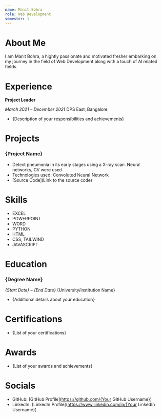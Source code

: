 ```yaml
---
name: Manit Bohra
role: Web Development
semester: 1
---
```


# About Me

I am Manit Bohra, a hightly passionate and motivated fresher embarking on my journey in the field of Web Development along with a touch of AI related fields.

# Experience

**Project Leader**

_March 2021 – December 2021_
DPS East, Bangalore

- {Description of your responsibilities and achievements}

# Projects

### **{Project Name}**

- Detect pneumonia in its early stages using a X-ray scan. Neural networks, CV were used
- Technologies used: Convoluted Neural Network
- [Source Code](Link to the source code)

# Skills

- EXCEL
- POWERPOINT
- WORD
- PYTHON
- HTML
- CSS, TAILWIND
- JAVASCRIPT

# Education

### {Degree Name}

_{Start Date} – {End Date}_
{University/Institution Name}

- {Additional details about your education}

# Certifications

- {List of your certifications}

# Awards

- {List of your awards and achievements}

# Socials

- GitHub: [GitHub Profile](https://github.com/{Your GitHub Username})
- LinkedIn: [LinkedIn Profile](https://www.linkedin.com/in/{Your LinkedIn Username})
